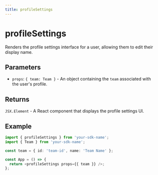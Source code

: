 ```yaml
---
title: profileSettings
---
```


# profileSettings

Renders the profile settings interface for a user, allowing them to edit their display name.

## Parameters

- `props`: `{ team: Team }` - An object containing the `team` associated with the user's profile.

## Returns

`JSX.Element` - A React component that displays the profile settings UI.

## Example

```typescript
import { profileSettings } from 'your-sdk-name';
import { Team } from 'your-sdk-name';

const team = { id: 'team-id', name: 'Team Name' };

const App = () => {
  return <profileSettings props={{ team }} />;
};
```